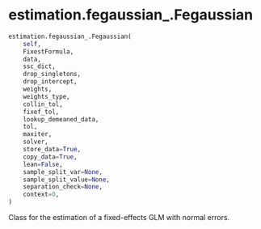 # estimation.fegaussian_.Fegaussian { #pyfixest.estimation.fegaussian_.Fegaussian }

```python
estimation.fegaussian_.Fegaussian(
    self,
    FixestFormula,
    data,
    ssc_dict,
    drop_singletons,
    drop_intercept,
    weights,
    weights_type,
    collin_tol,
    fixef_tol,
    lookup_demeaned_data,
    tol,
    maxiter,
    solver,
    store_data=True,
    copy_data=True,
    lean=False,
    sample_split_var=None,
    sample_split_value=None,
    separation_check=None,
    context=0,
)
```

Class for the estimation of a fixed-effects GLM with normal errors.